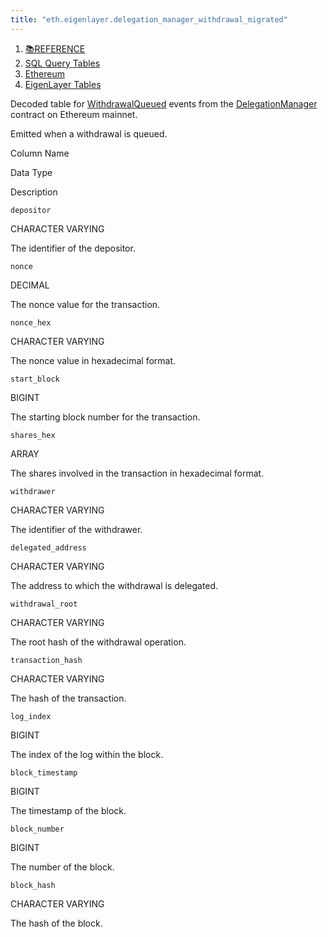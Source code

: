 ```yaml
---
title: "eth.eigenlayer.delegation_manager_withdrawal_migrated"
---
```


1. [📚REFERENCE](/reference)
2. [SQL Query Tables](/reference/sql-query-tables)
3. [Ethereum](/reference/sql-query-tables/ethereum)
4. [EigenLayer Tables](/reference/sql-query-tables/ethereum/eigenlayer-tables)

Decoded table for [WithdrawalQueued](https://github.com/Layr-Labs/eigenlayer-contracts/blob/mainnet/src/contracts/core/DelegationManager.sol#L741) events from the [DelegationManager](https://etherscan.io/address/0x39053d51b77dc0d36036fc1fcc8cb819df8ef37a) contract on Ethereum mainnet.

Emitted when a withdrawal is queued.

Column Name

Data Type

Description

`depositor`

CHARACTER VARYING

The identifier of the depositor.

`nonce`

DECIMAL

The nonce value for the transaction.

`nonce_hex`

CHARACTER VARYING

The nonce value in hexadecimal format.

`start_block`

BIGINT

The starting block number for the transaction.

`shares_hex`

ARRAY

The shares involved in the transaction in hexadecimal format.

`withdrawer`

CHARACTER VARYING

The identifier of the withdrawer.

`delegated_address`

CHARACTER VARYING

The address to which the withdrawal is delegated.

`withdrawal_root`

CHARACTER VARYING

The root hash of the withdrawal operation.

`transaction_hash`

CHARACTER VARYING

The hash of the transaction.

`log_index`

BIGINT

The index of the log within the block.

`block_timestamp`

BIGINT

The timestamp of the block.

`block_number`

BIGINT

The number of the block.

`block_hash`

CHARACTER VARYING

The hash of the block.
